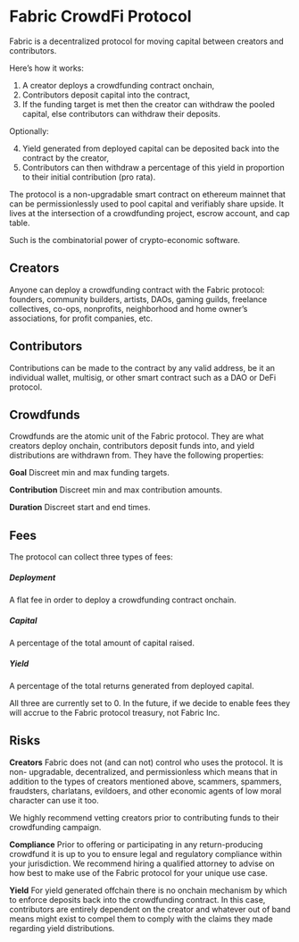 # Fabric CrowdFi Protocol

Fabric is a decentralized protocol for moving capital between creators and contributors.

Here’s how it works:

1. A creator deploys a crowdfunding contract onchain,
2. Contributors deposit capital into the contract,
3. If the funding target is met then the creator can withdraw the pooled capital, else contributors can withdraw their deposits.

Optionally:

4. Yield generated from deployed capital can be deposited back into the contract by the creator,
5. Contributors can then withdraw a percentage of this yield in proportion to their initial contribution (pro rata).

The protocol is a non-upgradable smart contract on ethereum mainnet that can be permissionlessly used to pool capital and verifiably share upside. It lives at the intersection of a crowdfunding project, escrow account, and cap table.

Such is the combinatorial power of crypto-economic software.


## Creators

Anyone can deploy a crowdfunding contract with the Fabric protocol: founders, community builders, artists, DAOs, gaming guilds, freelance collectives, co-ops, nonprofits, neighborhood and home owner’s associations, for profit companies, etc.


## Contributors

Contributions can be made to the contract by any valid address, be it an individual wallet, multisig, or other smart contract such as a DAO or DeFi protocol.


## Crowdfunds

Crowdfunds are the atomic unit of the Fabric protocol. They are what creators deploy onchain, contributors deposit funds into, and yield distributions are withdrawn from. They have the following properties:

**Goal**
Discreet min and max funding targets.

**Contribution**
Discreet min and max contribution amounts.

**Duration**
Discreet start and end times.


## Fees

The protocol can collect three types of fees:

##### Deployment
A flat fee in order to deploy a crowdfunding contract onchain.

##### Capital

A percentage of the total amount of capital raised.

##### Yield

A percentage of the total returns generated from deployed capital.

All three are currently set to 0. In the future, if we decide to enable fees they will accrue to the Fabric protocol treasury, not Fabric Inc.


## Risks

**Creators**
Fabric does not (and can not) control who uses the protocol. It is non- upgradable, decentralized, and permissionless which means that in addition to the types of creators mentioned above, scammers, spammers, fraudsters, charlatans, evildoers, and other economic agents of low moral character can use it too.

We highly recommend vetting creators prior to contributing funds to their crowdfunding campaign.

**Compliance**
Prior to offering or participating in any return-producing crowdfund it is up to you to ensure legal and regulatory compliance within your jurisdiction. We recommend hiring a qualified attorney to advise on how best to make use of the Fabric protocol for your unique use case.

**Yield**
For yield generated offchain there is no onchain mechanism by which to enforce deposits back into the crowdfunding contract. In this case, contributors are entirely dependent on the creator and whatever out of band means might exist to compel them to comply with the claims they made regarding yield distributions.

